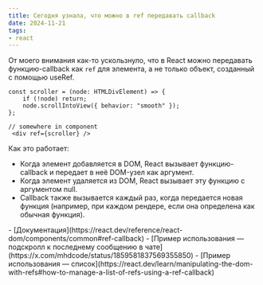 ```yaml
---
title: Сегодня узнала, что можно в ref передавать callback
date: 2024-11-21
tags:
- react
---
```



От моего внимания как-то ускользнуло, что в React можно передавать функцию-callback как `ref` для элемента, а не только объект,
созданный с помощью useRef.

```tsx
const scroller = (node: HTMLDivElement) => {
    if (!node) return;
    node.scrollIntoView({ behavior: "smooth" });
};

// somewhere in component
 <div ref={scroller} />
```

Как это работает:
- Когда элемент добавляется в DOM, React вызывает функцию-callback и передает в неё DOM-узел как аргумент.
- Когда элемент удаляется из DOM, React вызывает эту функцию с аргументом null.
- Callback также вызывается каждый раз, когда передается новая функция (например, при каждом рендере, если она определена как обычная функция).


<Aside title="Полезное">
    - [Документация](https://react.dev/reference/react-dom/components/common#ref-callback)
    - [Пример использования — подскролл к последнему сообщению в чате](https://x.com/mhdcode/status/1859581837569355850)
    - [Пример использования — список](https://react.dev/learn/manipulating-the-dom-with-refs#how-to-manage-a-list-of-refs-using-a-ref-callback)
</Aside>





